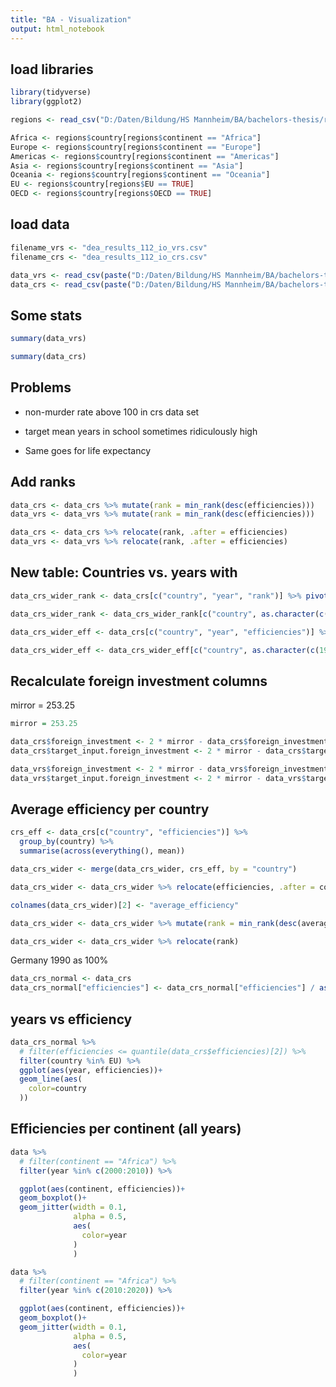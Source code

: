 ```yaml
---
title: "BA - Visualization"
output: html_notebook
---
```


## load libraries

```r
library(tidyverse)
library(ggplot2)

regions <- read_csv("D:/Daten/Bildung/HS Mannheim/BA/bachelors-thesis/regions.csv", show_col_types = FALSE)

Africa <- regions$country[regions$continent == "Africa"]
Europe <- regions$country[regions$continent == "Europe"]
Americas <- regions$country[regions$continent == "Americas"]
Asia <- regions$country[regions$continent == "Asia"]
Oceania <- regions$country[regions$continent == "Oceania"]
EU <- regions$country[regions$EU == TRUE]
OECD <- regions$country[regions$OECD == TRUE]
```

## load data

```r
filename_vrs <- "dea_results_112_io_vrs.csv"
filename_crs <- "dea_results_112_io_crs.csv"

data_vrs <- read_csv(paste("D:/Daten/Bildung/HS Mannheim/BA/bachelors-thesis/processed_data/", filename_vrs, sep = ""), show_col_types = FALSE)
data_crs <- read_csv(paste("D:/Daten/Bildung/HS Mannheim/BA/bachelors-thesis/processed_data/", filename_crs, sep = ""), show_col_types = FALSE)
```

## Some stats

```r
summary(data_vrs)
```

```r
summary(data_crs)
```

## Problems

-   non-murder rate above 100 in crs data set

-   target mean years in school sometimes ridiculously high

-   Same goes for life expectancy

## Add ranks

```r
data_crs <- data_crs %>% mutate(rank = min_rank(desc(efficiencies)))
data_vrs <- data_vrs %>% mutate(rank = min_rank(desc(efficiencies)))

data_crs <- data_crs %>% relocate(rank, .after = efficiencies)
data_vrs <- data_vrs %>% relocate(rank, .after = efficiencies)
```

## New table: Countries vs. years with

```r
data_crs_wider_rank <- data_crs[c("country", "year", "rank")] %>% pivot_wider(names_from = year, values_from = rank)

data_crs_wider_rank <- data_crs_wider_rank[c("country", as.character(c(1990:2016)))]

data_crs_wider_eff <- data_crs[c("country", "year", "efficiencies")] %>% pivot_wider(names_from = year, values_from = efficiencies)

data_crs_wider_eff <- data_crs_wider_eff[c("country", as.character(c(1990:2016)))]
```

## Recalculate foreign investment columns

mirror = 253.25

```r
mirror = 253.25

data_crs$foreign_investment <- 2 * mirror - data_crs$foreign_investment - 57.4
data_crs$target_input.foreign_investment <- 2 * mirror - data_crs$target_input.foreign_investment - 57.4

data_vrs$foreign_investment <- 2 * mirror - data_vrs$foreign_investment - 57.4
data_vrs$target_input.foreign_investment <- 2 * mirror - data_vrs$target_input.foreign_investment - 57.4
```

## Average efficiency per country

```r
crs_eff <- data_crs[c("country", "efficiencies")] %>%
  group_by(country) %>%
  summarise(across(everything(), mean))

data_crs_wider <- merge(data_crs_wider, crs_eff, by = "country")

data_crs_wider <- data_crs_wider %>% relocate(efficiencies, .after = country)

colnames(data_crs_wider)[2] <- "average_efficiency"

data_crs_wider <- data_crs_wider %>% mutate(rank = min_rank(desc(average_efficiency)))

data_crs_wider <- data_crs_wider %>% relocate(rank)

```

Germany 1990 as 100%

```r
data_crs_normal <- data_crs
data_crs_normal["efficiencies"] <- data_crs_normal["efficiencies"] / as.numeric(filter(data_crs, dmu == "Germany_1990")["efficiencies"])
```

## years vs efficiency

```r
data_crs_normal %>%
  # filter(efficiencies <= quantile(data_crs$efficiencies)[2]) %>%
  filter(country %in% EU) %>%
  ggplot(aes(year, efficiencies))+
  geom_line(aes(
    color=country
  ))
```

## Efficiencies per continent (all years)

```r
data %>%
  # filter(continent == "Africa") %>%
  filter(year %in% c(2000:2010)) %>%

  ggplot(aes(continent, efficiencies))+
  geom_boxplot()+
  geom_jitter(width = 0.1,
              alpha = 0.5,
              aes(
                color=year
              )
              )
```

```r

data %>%
  # filter(continent == "Africa") %>%
  filter(year %in% c(2010:2020)) %>%

  ggplot(aes(continent, efficiencies))+
  geom_boxplot()+
  geom_jitter(width = 0.1,
              alpha = 0.5,
              aes(
                color=year
              )
              )


```
